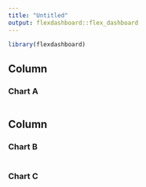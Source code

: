 ```yaml
---
title: "Untitled"
output: flexdashboard::flex_dashboard
---
```


```r
library(flexdashboard)
```

Column {data-width=650}
-----------------------------------------------------------------------

### Chart A

```r

```

Column {data-width=350}
---
### Chart B

```r

```

### Chart C

```r

```

